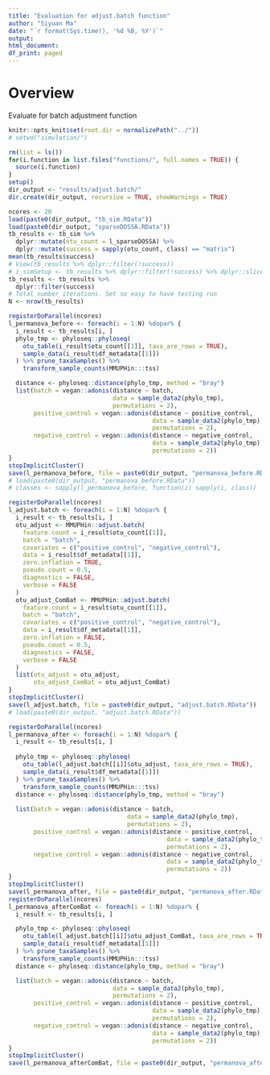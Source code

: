 ```yaml
---
title: "Evaluation for adjust.batch function"
author: "Siyuan Ma"
date: "`r format(Sys.time(), '%d %B, %Y')`"
output:
html_document:
df_print: paged
---
```

# Overview
Evaluate for batch adjustment function

```r
knitr::opts_knit$set(root.dir = normalizePath("../"))
# setwd("simulation/")
```
```r
rm(list = ls())
for(i.function in list.files("functions/", full.names = TRUE)) {
  source(i.function)
}
setup()
dir_output <- "results/adjust.batch/"
dir.create(dir_output, recursive = TRUE, showWarnings = TRUE)
```

```r
ncores <- 20
load(paste0(dir_output, "tb_sim.RData"))
load(paste0(dir_output, "sparseDOSSA.RData"))
tb_results <- tb_sim %>% 
  dplyr::mutate(otu_count = l_sparseDOSSA) %>% 
  dplyr::mutate(success = sapply(otu_count, class) == "matrix")
mean(tb_results$success)
# View(tb_results %>% dplyr::filter(!success))
# i_simSetup <- tb_results %>% dplyr::filter(!success) %>% dplyr::slice(1)
tb_results <- tb_results %>% 
  dplyr::filter(success)
# Total number iterations. Set so easy to have testing run
N <- nrow(tb_results)
```

```r
registerDoParallel(ncores)
l_permanova_before <- foreach(i = 1:N) %dopar% {
  i_result <- tb_results[i, ]
  phylo_tmp <- phyloseq::phyloseq(
    otu_table(i_result$otu_count[[1]], taxa_are_rows = TRUE),
    sample_data(i_result$df_metadata[[1]])
  ) %>% prune_taxaSamples() %>%
    transform_sample_counts(MMUPHin:::tss)

  distance <- phyloseq::distance(phylo_tmp, method = "bray")
  list(batch = vegan::adonis(distance ~ batch,
                             data = sample_data2(phylo_tmp),
                             permutations = 2),
       positive_control = vegan::adonis(distance ~ positive_control,
                                        data = sample_data2(phylo_tmp),
                                        permutations = 2),
       negative_control = vegan::adonis(distance ~ negative_control,
                                        data = sample_data2(phylo_tmp),
                                        permutations = 2))
}
stopImplicitCluster()
save(l_permanova_before, file = paste0(dir_output, "permanova_before.RData"))
# load(paste0(dir_output, "permanova_before.RData"))
# classes <- sapply(l_permanova_before, function(i) sapply(i, class))
```

```r
registerDoParallel(ncores)
l_adjust.batch <- foreach(i = 1:N) %dopar% {
  i_result <- tb_results[i, ]
  otu_adjust <- MMUPHin::adjust.batch(
    feature.count = i_result$otu_count[[1]],
    batch = "batch",
    covariates = c("positive_control", "negative_control"),
    data = i_result$df_metadata[[1]],
    zero.inflation = TRUE,
    pseudo.count = 0.5,
    diagnostics = FALSE,
    verbose = FALSE
  )
  otu_adjust_ComBat <- MMUPHin::adjust.batch(
    feature.count = i_result$otu_count[[1]],
    batch = "batch",
    covariates = c("positive_control", "negative_control"),
    data = i_result$df_metadata[[1]],
    zero.inflation = FALSE,
    pseudo.count = 0.5,
    diagnostics = FALSE,
    verbose = FALSE
  )
  list(otu_adjust = otu_adjust,
       otu_adjust_ComBat = otu_adjust_ComBat)
}
stopImplicitCluster()
save(l_adjust.batch, file = paste0(dir_output, "adjust.batch.RData"))
# load(paste0(dir_output, "adjust.batch.RData"))
```

```r
registerDoParallel(ncores)
l_permanova_after <- foreach(i = 1:N) %dopar% {
  i_result <- tb_results[i, ]
  
  phylo_tmp <- phyloseq::phyloseq(
    otu_table(l_adjust.batch[[i]]$otu_adjust, taxa_are_rows = TRUE),
    sample_data(i_result$df_metadata[[1]])
  ) %>% prune_taxaSamples() %>%
    transform_sample_counts(MMUPHin:::tss)
  distance <- phyloseq::distance(phylo_tmp, method = "bray")
  
  list(batch = vegan::adonis(distance ~ batch, 
                                 data = sample_data2(phylo_tmp),
                                 permutations = 2),
       positive_control = vegan::adonis(distance ~ positive_control, 
                                            data = sample_data2(phylo_tmp),
                                            permutations = 2),
       negative_control = vegan::adonis(distance ~ negative_control, 
                                            data = sample_data2(phylo_tmp),
                                            permutations = 2))
}
stopImplicitCluster()
save(l_permanova_after, file = paste0(dir_output, "permanova_after.RData"))
registerDoParallel(ncores)
l_permanova_afterComBat <- foreach(i = 1:N) %dopar% {
  i_result <- tb_results[i, ]

  phylo_tmp <- phyloseq::phyloseq(
    otu_table(l_adjust.batch[[i]]$otu_adjust_ComBat, taxa_are_rows = TRUE),
    sample_data(i_result$df_metadata[[1]])
  ) %>% prune_taxaSamples() %>%
    transform_sample_counts(MMUPHin:::tss)
  distance <- phyloseq::distance(phylo_tmp, method = "bray")

  list(batch = vegan::adonis(distance ~ batch,
                             data = sample_data2(phylo_tmp),
                             permutations = 2),
       positive_control = vegan::adonis(distance ~ positive_control,
                                        data = sample_data2(phylo_tmp),
                                        permutations = 2),
       negative_control = vegan::adonis(distance ~ negative_control,
                                        data = sample_data2(phylo_tmp),
                                        permutations = 2))
}
stopImplicitCluster()
save(l_permanova_afterComBat, file = paste0(dir_output, "permanova_afterComBat.RData"))
```
